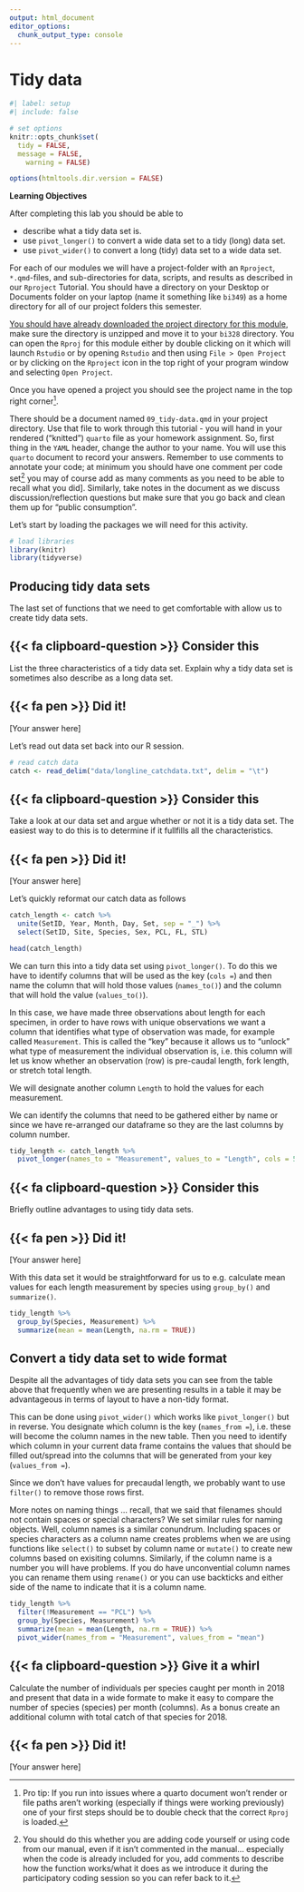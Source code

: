 ```yaml
---
output: html_document
editor_options: 
  chunk_output_type: console
---
```


# Tidy data

```r
#| label: setup
#| include: false

# set options
knitr::opts_chunk$set(
  tidy = FALSE, 
  message = FALSE,
	warning = FALSE)

options(htmltools.dir.version = FALSE)

```


**Learning Objectives**

After completing this lab you should be able to 

* describe what a tidy data set is.
* use `pivot_longer()` to convert a wide data set to a tidy (long) data set.
* use `pivot_wider()` to convert a long (tidy) data set to a wide data set.


For each of our modules we will have a project-folder with an `Rproject`, `*.qmd`-files, and sub-directories for data, scripts, and results as described in our `Rproject` Tutorial. You should have a directory on your Desktop or Documents folder on your laptop (name it something like `bi349`) as a home directory for all of our project folders this semester. 

[You should have already downloaded the project directory for this module ](https://drive.google.com/drive/folders/1Sh4mtvdii1k_vU4-mfvgIGwJsZvo8MOt?usp=sharing), make sure the directory is unzipped and move it to your `bi328` directory. You can open the `Rproj` for this module either by double clicking on it which will launch `Rstudio` or by opening `Rstudio` and then using `File > Open Project` or by clicking on the `Rproject` icon in the top right of your program window and selecting `Open Project`. 

Once you have opened a project you should see the project name in the top right corner^[Pro tip: If you run into issues where a quarto document won't render or file paths aren't working (especially if things were working previously) one of your first steps should be to double check that the correct `Rproj` is loaded.].

There should be a document named `09_tidy-data.qmd` in your project directory. Use that file to work through this tutorial - you will hand in your rendered ("knitted") `quarto` file as your homework assignment. So, first thing in the `YAML` header, change the author to your name. You will use this `quarto` document to record your answers. Remember to use comments to annotate your code; at minimum you should have one comment per code set^[You should do this whether you are adding code yourself or using code from our manual, even if it isn't commented in the manual... especially when the code is already included for you, add comments to describe how the function works/what it does as we introduce it during the participatory coding session so you can refer back to it.] you may of course add as many comments as you need to be able to recall what you did]. Similarly, take notes in the document as we discuss discussion/reflection questions but make sure that you go back and clean them up for "public consumption".

Let's start by loading the packages we will need for this activity.

```r

# load libraries
library(knitr)
library(tidyverse)

```

## Producing tidy data sets

The last set of functions that we need to get comfortable with allow us to create tidy data sets. 

::: {.callout-note icon=false}

## {{< fa clipboard-question >}}   Consider this

List the three characteristics of a tidy data set. Explain why a tidy data set is sometimes also describe as a long data set.

:::


::: {.callout-important icon=false}

## {{< fa pen >}}   Did it!

[Your answer here]

:::

Let's read out data set back into our R session.

```r

# read catch data
catch <- read_delim("data/longline_catchdata.txt", delim = "\t")

```

::: {.callout-note icon=false}

## {{< fa clipboard-question >}}   Consider this

Take a look at our data set and argue whether or not it is a tidy data set. The easiest way to do this is to determine if it fullfills all the characteristics.

:::


::: {.callout-important icon=false}

## {{< fa pen >}}   Did it!

[Your answer here]

:::

Let's quickly reformat our catch data as follows

```r

catch_length <- catch %>%
  unite(SetID, Year, Month, Day, Set, sep = "_") %>%
  select(SetID, Site, Species, Sex, PCL, FL, STL)

head(catch_length)

```

We can turn this into a tidy data set using `pivot_longer()`. To do this we have to identify columns that will be used as the key (`cols = `) and then name the column that will hold those values (`names_to()`) and the column that will hold the value (`values_to()`).

In this case, we have made three observations about length for each specimen, in order to have rows with unique observations we want a column that identifies what type of observation was made, for example called `Measurement`. This is called the "key" because it allows us to "unlock" what type of measurement the individual observation is, i.e. this column will let us know whether an observation (row) is pre-caudal length, fork length, or stretch total length.

We will designate another column `Length` to hold the values for each measurement.

We can identify the columns that need to be gathered either by name or since we have re-arranged our dataframe so they are the last columns by column number.

```r

tidy_length <- catch_length %>%
  pivot_longer(names_to = "Measurement", values_to = "Length", cols = 5:7)

```

::: {.callout-note icon=false}

## {{< fa clipboard-question >}}   Consider this

Briefly outline advantages to using tidy data sets.

:::

::: {.callout-important icon=false}

## {{< fa pen >}}   Did it!

[Your answer here]

:::

With this data set it would be straightforward for us to e.g. calculate mean values for each length measurement by species using `group_by()` and `summarize()`.

```r

tidy_length %>%
  group_by(Species, Measurement) %>%
  summarize(mean = mean(Length, na.rm = TRUE))

```


## Convert a tidy data set to wide format

Despite all the advantages of tidy data sets you can see from the table above that frequently when we are presenting results in a table it may be advantageous in terms of layout to have a non-tidy format. 

This can be done using `pivot_wider()` which works like `pivot_longer()` but in reverse. You designate which column is the key (`names_from = `), i.e. these will become the column names in the new table. Then you need to identify which column in your current data frame contains the values that should be filled out/spread into the columns that will be generated from your key (`values_from =`).

Since we don't have values for precaudal length, we probably want to use `filter()` to remove those rows first.

::: {.column-margin}

More notes on naming things ... recall, that we said that filenames should not contain spaces or special characters? We set similar rules for naming objects. Well, column names is a similar conundrum. Including spaces or species characters as a column name creates problems when we are using functions like `select()` to subset by column name or `mutate()` to create new columns based on exisiting columns. Similarly, if the column name is a number you will have problems. If you do have unconvential column names you can rename them using `rename()` or you can use backticks and either side of the name to indicate that it is a column name.

:::


```r

tidy_length %>%
  filter(!Measurement == "PCL") %>%
  group_by(Species, Measurement) %>%
  summarize(mean = mean(Length, na.rm = TRUE)) %>%
  pivot_wider(names_from = "Measurement", values_from = "mean")

```


::: {.callout-note icon=false}

## {{< fa clipboard-question >}}   Give it a whirl

Calculate the number of individuals per species caught per month in 2018 and present that data in a wide formate to make it easy to compare the number of species (species) per month (columns). As a bonus create an additional column with total catch of that species for 2018.

:::


::: {.callout-important icon=false}

## {{< fa pen >}}   Did it!

[Your answer here]

:::
